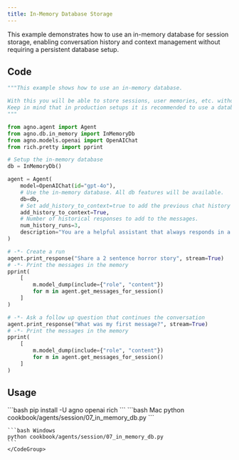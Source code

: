 ```yaml
---
title: In-Memory Database Storage
---
```


This example demonstrates how to use an in-memory database for session storage, enabling conversation history and context management without requiring a persistent database setup.

## Code

```python cookbook/agents/session/07_in_memory_db.py
"""This example shows how to use an in-memory database.

With this you will be able to store sessions, user memories, etc. without setting up a database.
Keep in mind that in production setups it is recommended to use a database.
"""

from agno.agent import Agent
from agno.db.in_memory import InMemoryDb
from agno.models.openai import OpenAIChat
from rich.pretty import pprint

# Setup the in-memory database
db = InMemoryDb()

agent = Agent(
    model=OpenAIChat(id="gpt-4o"),
    # Use the in-memory database. All db features will be available.
    db=db,
    # Set add_history_to_context=true to add the previous chat history to the context sent to the Model.
    add_history_to_context=True,
    # Number of historical responses to add to the messages.
    num_history_runs=3,
    description="You are a helpful assistant that always responds in a polite, upbeat and positive manner.",
)

# -*- Create a run
agent.print_response("Share a 2 sentence horror story", stream=True)
# -*- Print the messages in the memory
pprint(
    [
        m.model_dump(include={"role", "content"})
        for m in agent.get_messages_for_session()
    ]
)

# -*- Ask a follow up question that continues the conversation
agent.print_response("What was my first message?", stream=True)
# -*- Print the messages in the memory
pprint(
    [
        m.model_dump(include={"role", "content"})
        for m in agent.get_messages_for_session()
    ]
)
```

## Usage

<Steps>
  <Snippet file="create-venv-step.mdx" />

  <Step title="Install libraries">
    ```bash
    pip install -U agno openai rich
    ```
  </Step>

  <Step title="Run Agent">
    <CodeGroup>
    ```bash Mac
    python cookbook/agents/session/07_in_memory_db.py
    ```
    
    ```bash Windows
    python cookbook/agents/session/07_in_memory_db.py
    ```
    </CodeGroup>
  </Step>
</Steps>